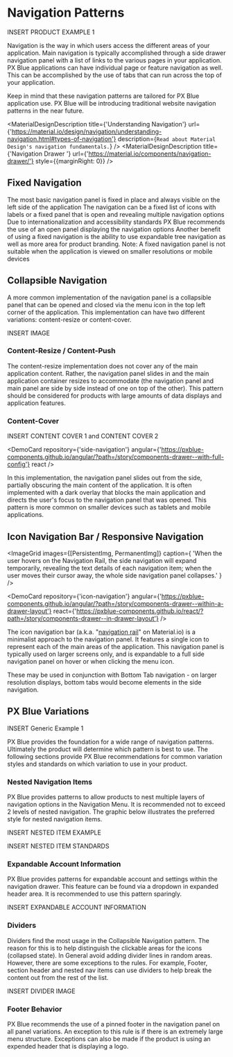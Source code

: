 
<!-- KEYWORDS: design pattern navigation drawer menu -->

# Navigation Patterns

INSERT PRODUCT EXAMPLE 1

Navigation is the way in which users access the different areas of your application. Main navigation is typically accomplished through a side drawer navigation panel with a list of links to the various pages in your application. PX Blue applications can have individual page or feature navigation as well. This can be accomplished by the use of tabs that can run across the top of your application.

Keep in mind that these navigation patterns are tailored for PX Blue application use. PX Blue will be introducing traditional website navigation patterns in the near future.


<MaterialDesignDescription
    title={'Understanding Navigation'}
    url={'https://material.io/design/navigation/understanding-navigation.html#types-of-navigation'}
    description={`Read about Material Design's navigation fundamentals.`}
/>
<MaterialDesignDescription
    title={'Navigation Drawer '}
    url={'https://material.io/components/navigation-drawer/'}
    style={{marginRight: 0}}
/>

## Fixed Navigation

The most basic navigation panel is fixed in place and always visible on the left side of the application The navigation can be a fixed list of icons with labels or a fixed panel that is open and revealing multiple navigation options Due to internationalization and accessibility standards PX Blue recommends the use of an open panel displaying the navigation options Another benefit of using a fixed navigation is the ability to use expandable tree navigation as well as more area for product branding. Note: A fixed navigation panel is not suitable when the application is viewed on smaller resolutions or mobile devices 

## Collapsible Navigation

A more common implementation of the navigation panel is a collapsible panel that can be opened and closed via the menu icon in the top left corner of the application. This implementation can have two different variations: content-resize or content-cover.

INSERT IMAGE

### Content-Resize / Content-Push

<ImageGrid images={[PermanentImg]} />

The content-resize implementation does not cover any of the main application content. Rather, the navigation panel slides in and the main application container resizes to accommodate (the navigation panel and main panel are side by side instead of one on top of the other). This pattern should be considered for products with large amounts of data displays and application features. 

### Content-Cover

INSERT CONTENT COVER 1 and CONTENT COVER 2

<ImageGrid images={[TemporaryImg]} />

<!-- @TODO switch side-navigation links over to the "Component Recommendations style" instead of a "Interactive Code example" once we have one designed. -->

<DemoCard
    repository={'side-navigation'}
    angular={'https://pxblue-components.github.io/angular/?path=/story/components-drawer--with-full-config'}
    react
/>

In this implementation, the navigation panel slides out from the side, partially obscuring the main content of the application. It is often implemented with a dark overlay that blocks the main application and directs the user's focus to the navigation panel that was opened. This pattern is more common on smaller devices such as tablets and mobile applications. 

## Icon Navigation Bar / Responsive Navigation

<ImageGrid
    images={[PersistentImg, PermanentImg]}
    caption={
        'When the user hovers on the Navigation Rail, the side navigation will expand temporarily, revealing the text details of each navigation item; when the user moves their cursor away, the whole side navigation panel collapses.'
    }
/>

<!-- @TODO switch icon-navigation links over to the "Component Recommendations style" instead of a "Interactive Code example" once we have one designed. -->

<DemoCard
    repository={'icon-navigation'}
    angular={'https://pxblue-components.github.io/angular/?path=/story/components-drawer--within-a-drawer-layout'}
    react={'https://pxblue-components.github.io/react/?path=/story/components-drawer--in-drawer-layout'}
/>

The icon navigation bar (a.k.a. "[navigation rail](https://material.io/components/navigation-rail/#anatomy)" on Material.io) is a minimalist approach to the navigation panel. It features a single icon to represent each of the main areas of the application. This navigation panel is typically used on larger screens only, and is expandable to a full side navigation panel on hover or when clicking the menu icon.

These may be used in conjunction with Bottom Tab navigation - on larger resolution displays, bottom tabs would become elements in the side navigation.

## PX Blue Variations

INSERT Generic Example 1

PX Blue provides the foundation for a wide range of navigation patterns. Ultimately the product will determine which pattern is best to use. The following sections provide PX Blue recommendations for common variation styles and standards on which variation to use in your product.

### Nested Navigation Items

PX Blue provides patterns to allow products to nest multiple layers of navigation options in the Navigation Menu. It is recommended not to exceed 2 levels of nested navigation. The graphic below illustrates the preferred style for nested navigation items.

INSERT NESTED ITEM EXAMPLE

INSERT NESTED ITEM STANDARDS

### Expandable Account Information

PX Blue provides patterns for expandable account and settings within the navigation drawer. This feature can be found via a dropdown in expanded header area. It is recommended to use this pattern sparingly.

INSERT EXPANDABLE ACCOUNT INFORMATION 

### Dividers

Dividers find the most usage in the Collapsible Navigation pattern. The reason for this is to help distinguish the clickable areas for the icons (collapsed state). In General avoid adding divider lines in random areas. However, there are some exceptions to the rules. For example, Footer, section header and nested nav items can use dividers to help break the content out from the rest of the list.

INSERT DIVIDER IMAGE

### Footer Behavior

PX Blue recommends the use of a pinned footer in the navigation panel on all panel variations. An exception to this rule is if there is an extremely large menu structure. Exceptions can also be made if the product is using an expended header that is displaying a logo. 



